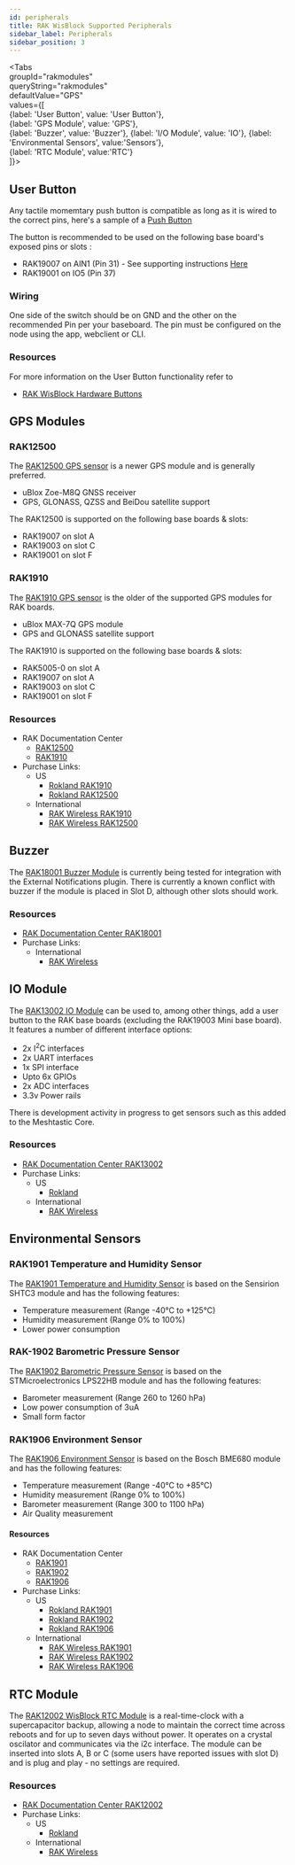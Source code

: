 ---	
id: peripherals	
title: RAK WisBlock Supported Peripherals	
sidebar_label: Peripherals	
sidebar_position: 3	
---	


<Tabs	
groupId="rakmodules"	
queryString="rakmodules"	
defaultValue="GPS"	
values={[	
{label: 'User Button', value: 'User Button'},	
{label: 'GPS Module', value: 'GPS'},	
{label: 'Buzzer', value: 'Buzzer'},	
{label: 'I/O Module', value: 'IO'},	
{label: 'Environmental Sensors', value:'Sensors'},	
{label: 'RTC Module', value:'RTC'}	
]}>	
<TabItem value="User Button">	

## User Button	

Any tactile momemtary push button is compatible as long as it is wired to the correct pins, here's a sample of a [Push Button](https://a.co/d/bPhhTxm) 	


The button is recommended to be used on the following base board's exposed pins or slots :	

- RAK19007 on AIN1 (Pin 31) - See supporting instructions [Here](https://store.rokland.com/pages/adding-a-user-button-rak19007)	
- RAK19001 on IO5 (Pin 37)	

### Wiring	
One side of the switch should be on GND and the other on the recommended Pin per your baseboard. The pin must be configured on the node using the app, webclient or CLI. 	

### Resources	
For more information on the User Button functionality refer to 	
- [RAK WisBlock Hardware Buttons](https://meshtastic.org/docs/hardware/devices/rak/buttons/)	

</TabItem>	



<TabItem value="GPS">	

## GPS Modules	

### RAK12500	

The [RAK12500 GPS sensor](https://store.rakwireless.com/products/wisblock-gnss-location-module-rak12500) is a newer GPS module and is generally preferred.	

- uBlox Zoe-M8Q GNSS receiver	
- GPS, GLONASS, QZSS and BeiDou satellite support	

The RAK12500 is supported on the following base boards & slots:	

- RAK19007 on slot A	
- RAK19003 on slot C	
- RAK19001 on slot F	

### RAK1910	

The [RAK1910 GPS sensor](https://store.rakwireless.com/collections/wisblock-sensor/products/rak1910-max-7q-gnss-location-sensor) is the older of the supported GPS modules for RAK boards.	

- uBlox MAX-7Q GPS module	
- GPS and GLONASS satellite support	

The RAK1910 is supported on the following base boards & slots:	

- RAK5005-0 on slot A	
- RAK19007 on slot A	
- RAK19003 on slot C	
- RAK19001 on slot F	

### Resources	
- RAK Documentation Center	
  - [RAK12500](https://docs.rakwireless.com/Product-Categories/WisBlock/RAK12500/Overview/#product-description)	
  - [RAK1910](https://docs.rakwireless.com/Product-Categories/WisBlock/RAK1910/Overview/#product-description)	
- Purchase Links:	
  - US	
    - [Rokland RAK1910](https://store.rokland.com/products/rak-wireless-rak1910-wisblock-gnss-location-module)	
    - [Rokland RAK12500](https://store.rokland.com/products/rak-wireless-rak12500-gnss-gps-location-module-u-blox-zoe-m8q)	
  - International	
    - [RAK Wireless RAK1910](https://store.rakwireless.com/products/rak1910-max-7q-gnss-location-sensor)	
    - [RAK Wireless RAK12500](https://store.rakwireless.com/products/wisblock-gnss-location-module-rak12500)	

</TabItem>	
<TabItem value="Buzzer">	

## Buzzer	

The [RAK18001 Buzzer Module](https://store.rakwireless.com/products/wisblock-buzzer-module-rak18001) is currently being tested for integration with the External Notifications plugin. There is currently a known conflict with buzzer if the module is placed in Slot D, although other slots should work.	

### Resources	
- [RAK Documentation Center RAK18001](https://docs.rakwireless.com/Product-Categories/WisBlock/RAK18001/Overview/#product-description)	
- Purchase Links:	
  - International	
    - [RAK Wireless](https://store.rakwireless.com/products/wisblock-buzzer-module-rak18001)	

</TabItem>	
<TabItem value="IO">	

## IO Module	

The [RAK13002 IO Module](https://store.rakwireless.com/collections/wisblock-interface/products/adapter-module-rak13002) can be used to, among other things, add a user button to the RAK base boards (excluding the RAK19003 Mini base board). It features a number of different interface options:	

- 2x I<sup>2</sup>C interfaces	
- 2x UART interfaces	
- 1x SPI interface	
- Upto 6x GPIOs	
- 2x ADC interfaces	
- 3.3v Power rails	

There is development activity in progress to get sensors such as this added to the Meshtastic Core.	

### Resources	
- [RAK Documentation Center RAK13002](https://docs.rakwireless.com/Product-Categories/WisBlock/RAK13002/Overview)	
- Purchase Links:	
  - US	
    - [Rokland](https://store.rokland.com/products/rak-wireless-rak13002-wisblock-io-adapter-module)	
  - International	
    - [RAK Wireless](https://store.rakwireless.com/collections/wisblock-interface/products/adapter-module-rak13002)	

</TabItem>	
<TabItem value="Sensors">	

## Environmental Sensors	

### RAK1901 Temperature and Humidity Sensor	

The [RAK1901 Temperature and Humidity Sensor](https://store.rakwireless.com/products/rak1901-shtc3-temperature-humidity-sensor) is based on the Sensirion SHTC3 module and has the following features:	

- Temperature measurement (Range -40&deg;C to +125&deg;C)	
- Humidity measurement (Range 0% to 100%)	
- Lower power consumption	

### RAK-1902 Barometric Pressure Sensor	

The [RAK1902 Barometric Pressure Sensor](https://store.rakwireless.com/products/rak1902-kps22hb-barometric-pressure-sensor) is based on the STMicroelectronics LPS22HB module and has the following features:	

- Barometer measurement (Range 260 to 1260 hPa)	
- Low power consumption of 3uA	
- Small form factor	

### RAK1906 Environment Sensor	

The [RAK1906 Environment Sensor](https://store.rakwireless.com/products/rak1906-bme680-environment-sensor) is based on the Bosch BME680 module and has the following features:	

- Temperature measurement (Range -40&deg;C to +85&deg;C)	
- Humidity measurement (Range 0% to 100%)	
- Barometer measurement (Range 300 to 1100 hPa)	
- Air Quality measurement	

#### Resources	
- RAK Documentation Center 	
  - [RAK1901](https://docs.rakwireless.com/Product-Categories/WisBlock/RAK1901/Overview/#product-description)	
  - [RAK1902](https://docs.rakwireless.com/Product-Categories/WisBlock/RAK1902/Overview/#product-description)	
  - [RAK1906](https://docs.rakwireless.com/Product-Categories/WisBlock/RAK1906/Overview/#product-description)	
- Purchase Links:	
  - US	
    - [Rokland RAK1901](https://store.rokland.com/products/rak-wireless-rak1901-temperature-and-humidity-sensor-sensirion-shtc3-pid-100001)	
    - [Rokland RAK1902](https://store.rokland.com/products/rak-wireless-rak1902-barometric-pressure-sensor-stmicroelectronics-lps22hb-100010-2-pack)	
    - [Rokland RAK1906](https://store.rokland.com/products/rak-wireless-rak1906-wisblock-environment-sensor-bosch-bme680)	
  - International	
    - [RAK Wireless RAK1901](https://store.rakwireless.com/products/rak1901-shtc3-temperature-humidity-sensor)	
    - [RAK Wireless RAK1902](https://store.rakwireless.com/products/rak1902-kps22hb-barometric-pressure-sensor)	
    - [RAK Wireless RAK1906](https://store.rakwireless.com/products/rak1906-bme680-environment-sensor)	

</TabItem>	
<TabItem value="RTC">	

## RTC Module	

The [RAK12002 WisBlock RTC Module](https://store.rakwireless.com/products/rtc-module-rak12002) is a real-time-clock with a supercapacitor backup, allowing a node to maintain the correct time across reboots and for up to seven days without power. It operates on a crystal oscilator and communicates via the i2c interface. The module can be inserted into slots A, B or C (some users have reported issues with slot D) and is plug and play - no settings are required.	

### Resources	
- [RAK Documentation Center RAK12002](https://docs.rakwireless.com/Product-Categories/WisBlock/RAK12002/Overview/)	
- Purchase Links:	
  - US	
    - [Rokland](https://store.rokland.com/products/rak-wireless-rak12002-rtc-module-micro-crystal-rv-3028-c7-pid-100032)	
  - International	
    - [RAK Wireless](https://store.rakwireless.com/products/rtc-module-rak12002)	

</TabItem>	
</Tabs>	
